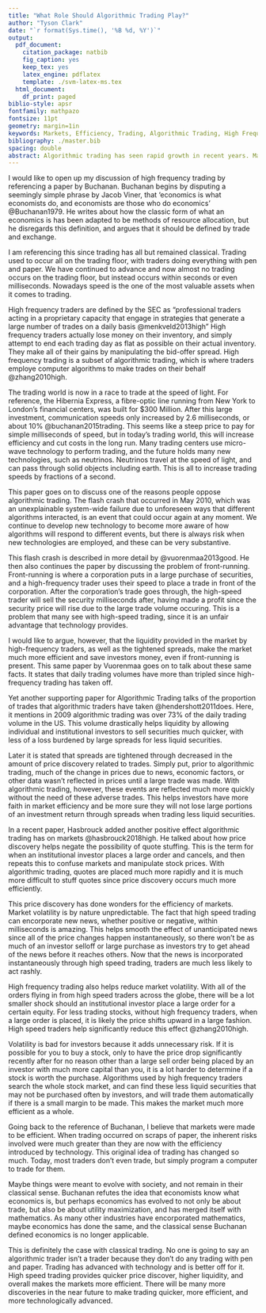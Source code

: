 ```yaml
---
title: "What Role Should Algorithmic Trading Play?"
author: "Tyson Clark"
date: "`r format(Sys.time(), '%B %d, %Y')`"
output:
  pdf_document:
    citation_package: natbib
    fig_caption: yes
    keep_tex: yes
    latex_engine: pdflatex
    template: ./svm-latex-ms.tex
  html_document:
    df_print: paged
biblio-style: apsr
fontfamily: mathpazo
fontsize: 11pt
geometry: margin=1in
keywords: Markets, Efficiency, Trading, Algorithmic Trading, High Frequency Trading
bibliography: ./master.bib
spacing: double
abstract: Algorithmic trading has seen rapid growth in recent years. Many oppose algorithmic trading as they argue it provides an unfair advantage to those with high-speed capabilities through the use of front-running. I argue in this paper, however, that algorithmic trading increases liquidity, narrows spreads, makes markets more efficient, and is a net positive for markets.
---
```



I would like to open up my discussion of high frequency trading by referencing a paper by Buchanan. Buchanan begins by disputing a seemingly simple phrase by Jacob Viner, that 'economics is what economists do, and economists are those who do economics' @Buchanan1979. He writes about how the classic form of what an economics is has been adapted to be methods of resource allocation, but he disregards this definition, and argues that it should be defined by trade and exchange.

I am referencing this since trading has all but remained classical. Trading used to occur all on the trading floor, with traders doing everything with pen and paper. We have continued to advance and now almost no trading occurs on the trading floor, but instead occurs within seconds or even milliseconds. Nowadays speed is the one of the most valuable assets when it comes to trading.

High frequency traders are defined by the SEC as "professional traders acting in a proprietary capacity that engage in strategies that generate a large number of trades on a daily basis @menkveld2013high" High frequency traders actually lose money on their inventory, and simply attempt to end each trading day as flat as possible on their actual inventory. They make all of their gains by manipulating the bid-offer spread. High frequency trading is a subset of algorithmic trading, which is where traders employe computer algorithms to make trades on their behalf @zhang2010high.

The trading world is now in a race to trade at the speed of light. For reference, the Hibernia Express, a fibre-optic line running from New York to London's financial centers, was built for $300 Million. After this large investment, communication speeds only increased by 2.6 milliseconds, or about 10\% @buchanan2015trading. This seems like a steep price to pay for simple milliseconds of speed, but in today's trading world, this will increase efficiency and cut costs in the long run. Many trading centers use micro-wave technology to perform trading, and the future holds many new technologies, such as neutrinos. Neutrinos travel at the speed of light, and can pass through solid objects including earth. This is all to increase trading speeds by fractions of a second.

This paper goes on to discuss one of the reasons people oppose algorithmic trading. The flash crash that occurred in May 2010, which was an unexplainable system-wide failure due to unforeseen ways that different algorithms interacted, is an event that could occur again at any moment. We continue to develop new technology to become more aware of how algorithms will respond to different events, but there is always risk when new technologies are employed, and these can be very substantive.

This flash crash is described in more detail by @vuorenmaa2013good. He then also continues the paper by discussing the problem of front-running. Front-running is where a corporation puts in a large purchase of securities, and a high-frequency trader uses their speed to place a trade in front of the corporation. After the corporation's trade goes through, the high-speed trader will sell the security milliseconds after, having made a profit since the security price will rise due to the large trade volume occuring. This is a problem that many see with high-speed trading, since it is an unfair advantage that technology provides.

I would like to argue, however, that the liquidity provided in the market by high-frequency traders, as well as the tightened spreads, make the market much more efficient and save investors money, even if front-running is present. This same paper by Vuorenmaa goes on to talk about these same facts. It states that daily trading volumes have more than tripled since high-frequency trading has taken off.

Yet another supporting paper for Algorithmic Trading talks of the proportion of trades that algorithmic traders have taken @hendershott2011does. Here, it mentions in 2009 algorithmic trading was over 73\% of the daily trading volume in the US. This volume drastically helps liquidity by allowing individual and institutional investors to sell securities much quicker, with less of a loss burdened by large spreads for less liquid securities.

Later it is stated that spreads are tightened through decreased in the amount of price discovery related to trades. Simply put, prior to algorithmic trading, much of the change in prices due to news, economic factors, or other data wasn't reflected in prices until a large trade was made. With algorithmic trading, however, these events are reflected much more quickly without the need of these adverse trades. This helps investors have more faith in market efficiency and be more sure they will not lose large portions of an investment return through spreads when trading less liquid securities.

In a recent paper, Hasbrouck added another positive effect algorithmic trading has on markets @hasbrouck2018high. He talked about how price discovery helps negate the possibility of quote stuffing. This is the term for when an institutional investor places a large order and cancels, and then repeats this to confuse markets and manipulate stock prices. With algorithmic trading, quotes are placed much more rapidly and it is much more difficult to stuff quotes since price discovery occurs much more efficiently.

This price discovery has done wonders for the efficiency of markets. Market volatility is by nature unpredictable. The fact that high speed trading can encorporate new news, whether positive or negative, within milliseconds is amazing. This helps smooth the effect of unanticipated news since all of the price changes happen instantaneously, so there won't be as much of an investor selloff or large purchase as investors try to get ahead of the news before it reaches others. Now that the news is incorporated instantaneously through high speed trading, traders are much less likely to act rashly.

High frequency trading also helps reduce market volatility. With all of the orders flying in from high speed traders across the globe, there will be a lot smaller shock should an institutional investor place a large order for a certain equity. For less trading stocks, without high frequency traders, when a large order is placed, it is likely the price shifts upward in a large fashion. High speed traders help significantly reduce this effect @zhang2010high.

Volatility is bad for investors because it adds unnecessary risk. If it is possible for you to buy a stock, only to have the price drop significantly recently after for no reason other than a large sell order being placed by an investor with much more capital than you, it is a lot harder to determine if a stock is worth the purchase. Algorithms used by high frequency traders search the whole stock market, and can find these less liquid securities that may not be purchased often by investors, and will trade them automatically if there is a small margin to be made. This makes the market much more efficient as a whole.

Going back to the reference of Buchanan, I believe that markets were made to be efficient. When trading occurred on scraps of paper, the inherent risks involved were much greater than they are now with the efficiency introduced by technology. This original idea of trading has changed so much. Today, most traders don't even trade, but simply program a computer to trade for them.

Maybe things were meant to evolve with society, and not remain in their classical sense. Buchanan refutes the idea that economists know what economics is, but perhaps economics has evolved to not only be about trade, but also be about utility maximization, and has merged itself with mathematics. As many other industries have encorporated mathematics, maybe economics has done the same, and the classical sense Buchanan defined economics is no longer applicable.

This is definitely the case with classical trading. No one is going to say an algorithmic trader isn't a trader because they don't do any trading with pen and paper. Trading has advanced with technology and is better off for it. High speed trading provides quicker price discover, higher liquidity, and overall makes the markets more efficient. There will be many more discoveries in the near future to make trading quicker, more efficient, and more technologically advanced. 


<!--
# References
\setlength{\parindent}{-0.2in}
\setlength{\leftskip}{0.2in}
\setlength{\parskip}{8pt}
\vspace*{-0.2in}
\noindent
-->

